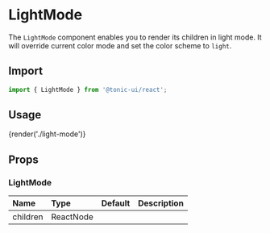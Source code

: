 # LightMode

The `LightMode` component enables you to render its children in light mode. It will override current color mode and set the color scheme to `light`.

## Import

```js
import { LightMode } from '@tonic-ui/react';
```

## Usage

{render('./light-mode')}

## Props

### LightMode

| Name | Type | Default | Description |
| :--- | :--- | :------ | :---------- |
| children | ReactNode | | |
